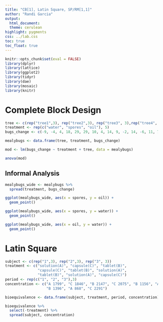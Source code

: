 ```yaml
---
title: "CB[1], Latin Square, SP/RM[1,1]"
author: "Randi Garcia"
output:
  html_document:
  theme: cerulean
highlight: pygments
css: ../lab.css
toc: true
toc_float: true
---
```

  
```r
knitr::opts_chunk$set(eval = FALSE)
library(dplyr)
library(lattice)
library(ggplot2)
library(tidyr)
library(dae)
library(mosaic)
library(knitr)
```

# Complete Block Design

```r
tree <- c(rep("tree1",3), rep("tree2",3), rep("tree3", 3),rep("tree4", 3), rep("tree5", 3))
treatment <- rep(c("water", "spores", "oil"), 5)
bugs_change <- c(-9, -4, 4, 18, 29, 29, 10, 4, 14, 9, -2, 14, -6, 11, 7)

mealybugs <- data.frame(tree, treatment, bugs_change)
```


```r
mod <- lm(bugs_change ~ treatment + tree, data = mealybugs)

anova(mod)
```

## Informal Analysis

```r
mealybugs_wide <- mealybugs %>%
  spread(treatment, bugs_change)

ggplot(mealybugs_wide, aes(x = spores, y = oil)) +
  geom_point()
```

```r
ggplot(mealybugs_wide, aes(x = spores, y = water)) +
  geom_point()
```

```r
ggplot(mealybugs_wide, aes(x = oil, y = water)) +
  geom_point()
```

# Latin Square

```r
subject <- c(rep("1",3), rep("2",3), rep("3", 3))
treatment <- c("solution(A)", "capsule(C)", "tablet(B)",
               "capsule(C)", "tablet(B)", "solution(A)",
               "tablet(B)", "solution(A)", "capsule(C)")
period <- rep(c("1", "2", "3"),3)
concentration <- c("A 1799", "C 1846", "B 2147", "C 2075", "B 1156", "A 1777",
                   "B 1396", "A 868", "C 2291")

bioequivalence <- data.frame(subject, treatment, period, concentration)

bioequivalence %>%
  select(-treatment) %>%
  spread(subject, concentration)
```

